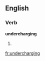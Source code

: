 ==English==

===Verb===
'''undercharging'''

# {{third-person singular of|undercharge}}

[[fr:undercharging]]